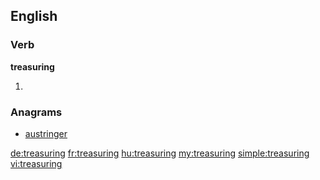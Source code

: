 ==English==

===Verb===
'''treasuring'''

# {{present participle of|treasure}}

===Anagrams===
* [[austringer#English|austringer]]

[[de:treasuring]]
[[fr:treasuring]]
[[hu:treasuring]]
[[my:treasuring]]
[[simple:treasuring]]
[[vi:treasuring]]